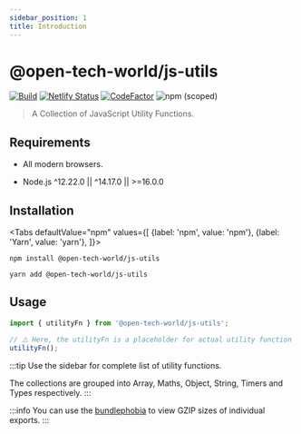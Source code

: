 ```yaml
---
sidebar_position: 1
title: Introduction
---
```



# @open-tech-world/js-utils

[![Build](https://github.com/open-tech-world/js-utils/actions/workflows/build.yml/badge.svg)](https://github.com/open-tech-world/js-utils/actions/workflows/build.yml) [![Netlify Status](https://api.netlify.com/api/v1/badges/46461c00-ef9b-4e68-a60e-390f8d030ed4/deploy-status)](https://app.netlify.com/sites/js-utils/deploys) [![CodeFactor](https://www.codefactor.io/repository/github/open-tech-world/js-utils/badge/main)](https://www.codefactor.io/repository/github/open-tech-world/js-utils/overview/main) ![npm (scoped)](https://img.shields.io/npm/v/@open-tech-world/js-utils?color=blue)

> A Collection of JavaScript Utility Functions.

## Requirements

- All modern browsers.

- Node.js ^12.22.0 || ^14.17.0 || >=16.0.0

## Installation

<Tabs
  defaultValue="npm"
  values={[
    {label: 'npm', value: 'npm'},
    {label: 'Yarn', value: 'yarn'},
  ]}>
  <TabItem value="npm">

```shell
npm install @open-tech-world/js-utils
```

</TabItem>
  <TabItem value="yarn">

```shell
yarn add @open-tech-world/js-utils
```

  </TabItem>
</Tabs>

## Usage

```ts
import { utilityFn } from '@open-tech-world/js-utils';

// ⚠️ Here, the utilityFn is a placeholder for actual utility function name.
utilityFn();
```

:::tip
Use the sidebar for complete list of utility functions.

The collections are grouped into Array, Maths, Object, String, Timers and Types respectively.
:::

:::info
You can use the [bundlephobia](https://bundlephobia.com/package/@open-tech-world/js-utils) to view GZIP sizes of individual exports.
:::
